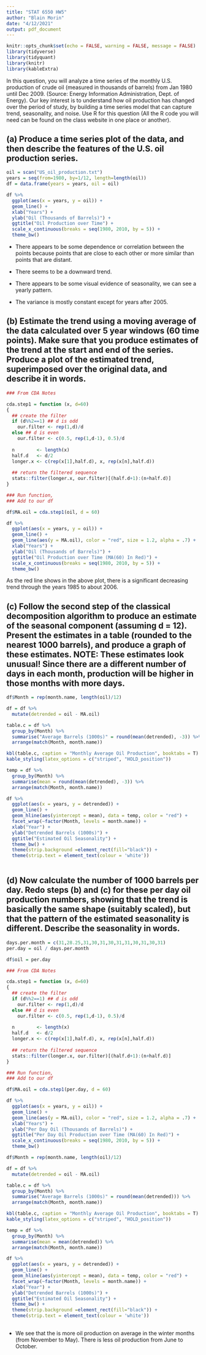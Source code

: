 ```yaml
---
title: "STAT 6550 HW5"
author: "Blain Morin"
date: "4/12/2021"
output: pdf_document
---
```


```r

knitr::opts_chunk$set(echo = FALSE, warning = FALSE, message = FALSE)
library(tidyverse)
library(tidyquant)
library(knitr)
library(kableExtra)


```

In this question, you will analyze a time series of the monthly U.S. production of crude oil (measured in thousands of barrels) from Jan 1980 until Dec 2009. (Source: Energy Information Administration, Dept. of Energy). Our key interest is to understand how oil production has changed over the period of study, by building a time series model that can capture trend, seasonality, and noise. Use R for this question (All the R code you will need can be found on the class website in one place or another).

## (a) Produce a time series plot of the data, and then describe the features of the U.S. oil production series.

```r

oil = scan("US_oil_production.txt")
years = seq(from=1980, by=1/12, length=length(oil))
df = data.frame(years = years, oil = oil)

```

```r

df %>%
  ggplot(aes(x = years, y = oil)) +
  geom_line() +
  xlab("Years") +
  ylab("Oil (Thousands of Barrels)") +
  ggtitle("Oil Production over Time") +
  scale_x_continuous(breaks = seq(1980, 2010, by = 5)) +
  theme_bw()

```


* There appears to be some dependence or correlation between the points because points that are close to each other or more similar than points that are distant.

* There seems to be a downward trend.

* There appears to be some visual evidence of seasonality, we can see a yearly pattern.

* The variance is mostly constant except for years after 2005.

## (b) Estimate the trend using a moving average of the data calculated over 5 year windows (60 time points). Make sure that you produce estimates of the trend at the start and end of the series. Produce a plot of the estimated trend, superimposed over the original data, and describe it in words.

```r

### From CDA Notes

cda.step1 = function (x, d=60)
{
  ## create the filter
  if (d%%2==1) ## d is odd
    our.filter <- rep(1,d)/d
  else ## d is even
    our.filter <- c(0.5, rep(1,d-1), 0.5)/d
  
  n        <- length(x)
  half.d   <- d/2
  longer.x <- c(rep(x[1],half.d), x, rep(x[n],half.d))
  
  ## return the filtered sequence
  stats::filter(longer.x, our.filter)[(half.d+1):(n+half.d)]
}

### Run function,
### Add to our df

df$MA.oil = cda.step1(oil, d = 60)

```

```r

df %>%
  ggplot(aes(x = years, y = oil)) +
  geom_line() + 
  geom_line(aes(y = MA.oil), color = "red", size = 1.2, alpha = .7) +
  xlab("Years") +
  ylab("Oil (Thousands of Barrels)") +
  ggtitle("Oil Production over Time (MA(60) In Red)") +
  scale_x_continuous(breaks = seq(1980, 2010, by = 5)) +
  theme_bw()

```

As the red line shows in the above plot, there is a significant decreasing trend through the years 1985 to about 2006. 

## (c) Follow the second step of the classical decomposition algorithm to produce an estimate of the seasonal component (assuming d = 12). Present the estimates in a table (rounded to the nearest 1000 barrels), and produce a graph of these estimates. NOTE: These estimates look unusual! Since there are a different number of days in each month, production will be higher in those months with more days.


```r

df$Month = rep(month.name, length(oil)/12)

df = df %>%
  mutate(detrended = oil - MA.oil)

table.c = df %>%
  group_by(Month) %>%
  summarise("Average Barrels (1000s)" = round(mean(detrended), -3)) %>%
  arrange(match(Month, month.name))

kbl(table.c, caption = "Monthly Average Oil Production", booktabs = T) %>%
kable_styling(latex_options = c("striped", "HOLD_position"))

```

```r

temp = df %>%
  group_by(Month) %>%
  summarise(mean = round(mean(detrended), -3)) %>%
  arrange(match(Month, month.name))

df %>%
  ggplot(aes(x = years, y = detrended)) +
  geom_line() + 
  geom_hline(aes(yintercept = mean), data = temp, color = "red") +
  facet_wrap(~factor(Month, levels = month.name)) +
  xlab("Year") +
  ylab("Detrended Barrels (1000s)") +
  ggtitle("Estimated Oil Seasonality") +
  theme_bw() +
  theme(strip.background =element_rect(fill="black")) +
  theme(strip.text = element_text(colour = 'white')) 
  

```

## (d) Now calculate the number of 1000 barrels per day. Redo steps (b) and (c) for these per day oil production numbers, showing that the trend is basically the same shape (suitably scaled), but that the pattern of the estimated seasonality is different. Describe the seasonality in words.

```r

days.per.month = c(31,28.25,31,30,31,30,31,31,30,31,30,31)
per.day = oil / days.per.month

df$oil = per.day

### From CDA Notes

cda.step1 = function (x, d=60)
{
  ## create the filter
  if (d%%2==1) ## d is odd
    our.filter <- rep(1,d)/d
  else ## d is even
    our.filter <- c(0.5, rep(1,d-1), 0.5)/d
  
  n        <- length(x)
  half.d   <- d/2
  longer.x <- c(rep(x[1],half.d), x, rep(x[n],half.d))
  
  ## return the filtered sequence
  stats::filter(longer.x, our.filter)[(half.d+1):(n+half.d)]
}

### Run function,
### Add to our df

df$MA.oil = cda.step1(per.day, d = 60)

```

```r

df %>%
  ggplot(aes(x = years, y = oil)) +
  geom_line() + 
  geom_line(aes(y = MA.oil), color = "red", size = 1.2, alpha = .7) +
  xlab("Years") +
  ylab("Per Day Oil (Thousands of Barrels)") +
  ggtitle("Per Day Oil Production over Time (MA(60) In Red)") +
  scale_x_continuous(breaks = seq(1980, 2010, by = 5)) +
  theme_bw()

```

```r

df$Month = rep(month.name, length(oil)/12)

df = df %>%
  mutate(detrended = oil - MA.oil)

table.c = df %>%
  group_by(Month) %>%
  summarise("Average Barrels (1000s)" = round(mean(detrended))) %>%
  arrange(match(Month, month.name))

kbl(table.c, caption = "Monthly Average Oil Production", booktabs = T) %>%
kable_styling(latex_options = c("striped", "HOLD_position"))

```

```r

temp = df %>%
  group_by(Month) %>%
  summarise(mean = mean(detrended)) %>%
  arrange(match(Month, month.name))

df %>%
  ggplot(aes(x = years, y = detrended)) +
  geom_line() + 
  geom_hline(aes(yintercept = mean), data = temp, color = "red") +
  facet_wrap(~factor(Month, levels = month.name)) +
  xlab("Year") +
  ylab("Detrended Barrels (1000s)") +
  ggtitle("Estimated Oil Seasonality") +
  theme_bw() +
  theme(strip.background =element_rect(fill="black")) +
  theme(strip.text = element_text(colour = 'white')) 
  

```

* We see that the is more oil production on average in the winter months (from November to May). There is less oil production from June to October. 